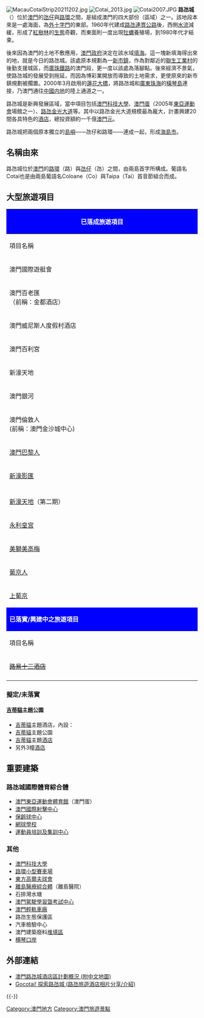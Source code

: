 {{Infobox Islands
|name = 路氹城
|image name = File:MacauCotaiStripNight20211202.jpg
|image caption =2021年的路氹城
|image size = 280px
|locator map = Cotai 2015.png
|location = {{MAC}}中南部
|population = '''0'''
|area = {{Convert|6.0|sqkm|sqmi|1}}
|elevation=填海造地最高{{Convert|5|m|ft|0}}
|highest mount = 不詳
|Country heading = 地區
|country = {{MAC}}
|country admin divisions title = 分堂區
|country admin divisions = 暫無
}}
[[File:MacauCotaiStrip20211202.jpg|thumb]]
[[File:Cotai_2013.jpg|thumb]]
[[File:Cotai2007.JPG|thumb]]
'''路氹城'''（{{lang-pt|Cotai}}）位於[[澳門|澳門]]的[[氹仔|氹仔]]與[[路環|路環]]之間，是組成澳門的四大部份（區域）之一。該地段本來是一處海面，為[[外十字門|外十字門]]的東部。1960年代建成[[路氹連貫公路|路氹連貫公路]]後，西側[[水流|水流]]減緩，形成了[[紅樹林|紅樹林]]的[[生態|生態]]奇觀，而東面則一度出現[[牡蠣|牡蠣]]養殖場，到1980年代才結束。

後來因為澳門的土地不敷應用，[[澳門政府|澳門政府]]決定在該水域[[澳門填海造地|填海]]。這一塊新填海得出來的地，就是今日的路氹城。該處原本規劃為一[[新市鎮|新市鎮]]，作為對鄰近的[[聯生工業村|聯生工業村]]的後勤支援城區，而[[廣珠鐵路|廣珠鐵路]]的澳門段，更一度以該處為落腳點。後來經濟不景氣，使路氹城的發展受到拖延，而因為博彩業開放而導致的土地需求，更使原來的新市鎮規劃被擱置。2000年3月啟用的[[蓮花大橋|蓮花大橋]]，將路氹城和[[廣東|廣東]][[珠海|珠海]]的[[橫琴島|橫琴島]]連接，乃澳門通往[[中國内地|中國内地]]的陸上通道之一。

路氹城是新興發展區域，當中項目包括[[澳門科技大學|澳門科技大學]]、[[澳門蛋|澳門蛋]]（2005年[[東亞運動會|東亞運動會]]場館之一）、[[路氹金光大道|路氹金光大道]]等。其中以路氹金光大道規模最為龐大，計畫興建20間各具特色的[[酒店|酒店]]，總投資額約一千億[[澳門元|澳門元]]。

路氹城把兩個原本獨立的[[島嶼|島嶼]]——氹仔和路環——連成一起，形成[[海島市|海島市]]。

== 名稱由來 ==
路氹城位於[[澳門|澳門]]的[[路環|路環]]（路）與[[氹仔|氹仔]]（氹）之間，由兩島首字所構成。葡語名Cotai也是由兩島葡語名Coloane（Co）與Taipa（Tai）首音節組合而成。

== 大型旅遊項目 ==
{{stack begin | align=center | clear=false | float=center}}
{| class="grey sortable wikitable" style="width:100%" 
!style="background:blue; color:white" colspan="3"|'''已落成旅遊項目'''
|-
! width="30%" | 項目名稱
! width="20%" | 圖片
! width="50%" | 設施
|-
!澳門國際遊艇會
| align="center" |[[File:Pousada_Marina_Infante_01.JPG|220px]]
| align="center" | [[皇庭海景酒店|皇庭海景酒店]]<br /><del>[[遊艇會娛樂場|遊艇會娛樂場]]</del>（娛樂場已停業）<br />氹仔遊艇碼頭
|-
!澳門百老匯<br/>（前稱：金都酒店）
| align="center" |[[File:BroadwayMacau20150728.jpg|220px]]
| align="center" | [[澳門百老匯|百老匯酒店]]<br />[[百老匯舞台|百老匯舞台]]<br />百老匯大街
|-
! 澳門威尼斯人度假村酒店
| align="center" |[[File:The_Venetian_01.jpg|220px]]
| align="center" | [[澳門威尼斯人度假村酒店|澳門威尼斯人度假村酒店]]<br />[[大運河購物中心|大運河購物中心]]<br />[[金光綜藝館|金光綜藝館]]<br />[[澳門威尼斯人會議中心|澳門威尼斯人會議中心]]<br />[[金光會展|金光會展]]<br />[[澳門威尼斯人度假村酒店#澳門威尼斯人娛樂場|澳門威尼斯人娛樂場]]
|-
! 澳門百利宮
| align="center" |[[File:Four_Seasons_Hotel_&_Resort_Macau_2009.jpg|220px]]
| align="center" | [[澳門四季酒店|四季酒店]]<br />[[澳門四季酒店#四季·名店|四季·名店]]<br />[[百利沙娛樂場|百利沙娛樂場]]
|-
! 新濠天地
| align="center" |[[File:The_City_of_Dreams_200907.jpg|220px]]
| align="center" | [[皇冠度假酒店|皇冠度假酒店]]<br />[[迎尚酒店The_Countdown_Hotel|迎尚酒店The Countdown Hotel]]（前稱硬石酒店）<br />[[澳門君悅酒店|君悅酒店]]<br />[[新濠大道|新濠大道]]<br />[[水舞間|水舞間]]
|-
! 澳門銀河
| align="center" |[[File:Galaxy_Macau_01.JPG|220px]]
| align="center" | [[澳門銀河酒店|澳門銀河酒店]]<br /> [[澳門大倉酒店|澳門大倉酒店]]<br />[[澳門悅榕莊|澳門悅榕莊]]<br />銀河影院<br />[[澳門JW萬豪酒店|澳門JW萬豪酒店]]<br />[[澳門麗思卡爾頓酒店|澳門麗思卡爾頓酒店]]<br />天浪淘園<br />時尚匯
|-
! 澳門倫敦人<br/>(前稱：澳門金沙城中心)
| align="center" |[[File:The_Londoner_Macau.jpg|220px]]
| align="center" | [[澳門金沙城中心康萊德酒店|康萊德酒店]]<br /> [[澳門金沙城中心瑞吉酒店|瑞吉酒店]]<br />[[澳門金沙城中心喜來登酒店|喜來登酒店]]<br />[[澳門倫敦人|澳門倫敦人酒店]]<br />[[澳門金沙城中心#金沙廣場|金沙廣場]]
|-
! [[澳門巴黎人|澳門巴黎人]]
|align="center" |[[File:The_Parisian_Macao.jpg|220px]]
|align="center" | [[威尼斯人（澳門）股份有限公司|威尼斯人（澳門）股份有限公司]]轄下娛樂場<br />會展中心<br />購物商場
|-
! [[新濠影匯|新濠影匯]]
|align="center" |[[File:Studio_City_Macau.jpg|220px]]
|align="center" | [[澳門萬豪酒店|澳門萬豪酒店]]<br />[[澳門麗嘉酒店|澳門麗嘉酒店]]<br />[[澳門W酒店|澳門W酒店]]<br />[[新濠博亞博彩（澳門）股份有限公司|新濠博亞博彩（澳門）股份有限公司]]轄下娛樂場影滙之星<br />電視/電影製片場<br />購物商場
|-
|-
!  [[新濠天地|新濠天地]]（第二期）
|align="center" |[[File:The_City_of_Dreams_Hyatt_Macao.jpg|220px]]
|align="center" |新濠天地第五間酒店 [[澳門君悅酒店|澳門君悅酒店]]
|-
! [[永利皇宫|永利皇宫]]
| align="center" |[[File:Wynn_Palace_201602.jpg|220px]]
|align="center" | 永利皇宮渡假酒店<br />[[永利澳門有限公司|永利渡假村（澳門）股份有限公司]]轄下娛樂場
|-
! [[美獅美高梅|美獅美高梅]]
| align="center" |[[File:MGM_COTAI_Macau.jpg|225x225像素]]
|
|-
! [[澳門葡京人|葡京人]]
| align="center" |[[File:Lisboeta_Macau.jpg|220px]]
|align="center" | [[葡京人酒店|葡京人酒店]]<br />[[歐舒丹酒店|歐舒丹酒店]]<br />LINE FRIENDS主題酒店
|-
! [[澳門上葡京綜合渡假村|上葡京]]
| align="center" |[[File:Grand_Lisboa_Palace_Macau.jpg|220px]]
|align="center" | [[上葡京酒店|上葡京酒店]]<br />范思哲豪華酒店<br />卡爾拉格斐奢華酒店
|-
!style="background:blue; color:white" colspan="3"|'''已落實/興建中之旅遊項目'''
|-
!項目名稱
!圖片
!設施
|-
! <del>[[路易十三酒店|路易十三酒店]]</del>
|
| 十三集團 改名 南岸集團 路易十三酒店改名十三酒店 (已結業)
|-
|}
{{stack end}}

===擬定/未落實===
====[[吉蒂貓|吉蒂貓]]主題公園====
* [[吉蒂貓|吉蒂貓]]主題酒店，內設：
* [[吉蒂貓|吉蒂貓]]主題公園
* [[吉蒂貓|吉蒂貓]]主題[[酒店|酒店]]
* 另外3幢[[酒店|酒店]]

== 重要建築 ==
===路氹城國際體育綜合體===
* [[澳門東亞運動會體育館|澳門東亞運動會體育館]]（澳門蛋）
* [[澳門國際射擊中心|澳門國際射擊中心]]
* [[保齡球中心|保齡球中心]]
* [[澳門網球學校|網球學校]]
* [[運動員培訓及集訓中心|運動員培訓及集訓中心]]

===其他===
* [[澳門科技大學|澳門科技大學]]
* [[路環小型賽車場|路環小型賽車場]]
* [[東方高爾夫球會|東方高爾夫球會]]
* [[離島醫療綜合體|離島醫療綜合體]]（離島醫院）
* 石排灣水塘
* [[駕駛學習暨考試中心|澳門駕駛學習曁考試中心]]
* [[澳門輕軌|澳門輕軌車廠]]
* 路氹生態保護區
* 汽車檢驗中心
* 澳門建築廢料[[堆填區|堆填區]]
* [[横琴口岸|横琴口岸]]

==外部連結==
{{commonscat|Cotai}}
* [http://www.hk-place.com/vp.php?board=3&id=332-5 澳門路氹城酒店區計劃概況 (附中文地圖)] {{Wayback|url=http://www.hk-place.com/vp.php?board=3&id=332-5 |date=20210111090548 }}
* [https://gocotai.wordpress.com Gocotai! 探索路氹城 (路氹旅遊酒店相片分享/介紹)] {{Wayback|url=https://gocotai.wordpress.com/ |date=20210116015000 }}

{{-}}
{{粤港澳大湾区}}
{{澳門行政區劃}}
{{Macau topics}}

[[Category:澳門地方|Category:澳門地方]]
[[Category:澳門旅遊景點|Category:澳門旅遊景點]]